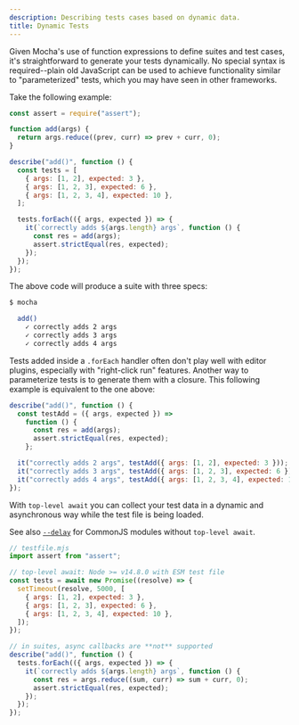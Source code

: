 ```yaml
---
description: Describing tests cases based on dynamic data.
title: Dynamic Tests
---
```


Given Mocha's use of function expressions to define suites and test cases, it's straightforward to generate your tests dynamically.
No special syntax is required--plain old JavaScript can be used to achieve functionality similar to "parameterized" tests, which you may have seen in other frameworks.

Take the following example:

```js
const assert = require("assert");

function add(args) {
  return args.reduce((prev, curr) => prev + curr, 0);
}

describe("add()", function () {
  const tests = [
    { args: [1, 2], expected: 3 },
    { args: [1, 2, 3], expected: 6 },
    { args: [1, 2, 3, 4], expected: 10 },
  ];

  tests.forEach(({ args, expected }) => {
    it(`correctly adds ${args.length} args`, function () {
      const res = add(args);
      assert.strictEqual(res, expected);
    });
  });
});
```

The above code will produce a suite with three specs:

```bash
$ mocha

  add()
    ✓ correctly adds 2 args
    ✓ correctly adds 3 args
    ✓ correctly adds 4 args
```

Tests added inside a `.forEach` handler often don't play well with editor plugins, especially with "right-click run" features.
Another way to parameterize tests is to generate them with a closure.
This following example is equivalent to the one above:

```js
describe("add()", function () {
  const testAdd = ({ args, expected }) =>
    function () {
      const res = add(args);
      assert.strictEqual(res, expected);
    };

  it("correctly adds 2 args", testAdd({ args: [1, 2], expected: 3 }));
  it("correctly adds 3 args", testAdd({ args: [1, 2, 3], expected: 6 }));
  it("correctly adds 4 args", testAdd({ args: [1, 2, 3, 4], expected: 10 }));
});
```

With `top-level await` you can collect your test data in a dynamic and asynchronous way while the test file is being loaded.

See also [`--delay`](/next/features/hooks#delayed-root-suite) for CommonJS modules without `top-level await`.

```js
// testfile.mjs
import assert from "assert";

// top-level await: Node >= v14.8.0 with ESM test file
const tests = await new Promise((resolve) => {
  setTimeout(resolve, 5000, [
    { args: [1, 2], expected: 3 },
    { args: [1, 2, 3], expected: 6 },
    { args: [1, 2, 3, 4], expected: 10 },
  ]);
});

// in suites, async callbacks are **not** supported
describe("add()", function () {
  tests.forEach(({ args, expected }) => {
    it(`correctly adds ${args.length} args`, function () {
      const res = args.reduce((sum, curr) => sum + curr, 0);
      assert.strictEqual(res, expected);
    });
  });
});
```
